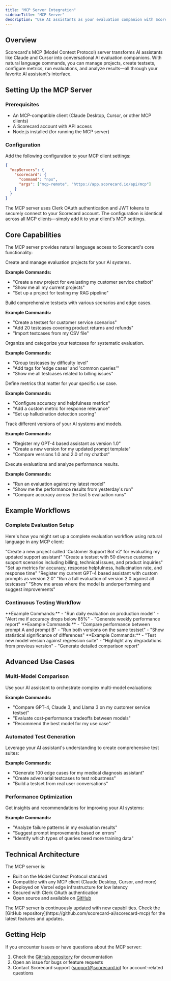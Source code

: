 ```yaml
---
title: "MCP Server Integration"
sidebarTitle: "MCP Server"
description: "Use AI assistants as your evaluation companion with Scorecard's Model Context Protocol server"
---
```



## Overview

Scorecard's MCP (Model Context Protocol) server transforms AI assistants like Claude and Cursor into conversational AI evaluation companions. With natural language commands, you can manage projects, create testsets, configure metrics, run evaluations, and analyze results—all through your favorite AI assistant's interface.

## Setting Up the MCP Server

### Prerequisites

- An MCP-compatible client (Claude Desktop, Cursor, or other MCP clients)
- A Scorecard account with API access
- Node.js installed (for running the MCP server)

### Configuration

Add the following configuration to your MCP client settings:

```json
{
  "mcpServers": {
    "scorecard": {
      "command": "npx",
      "args": ["mcp-remote", "https://app.scorecard.io/api/mcp"]
    }
  }
}
```

<Note>
The MCP server uses Clerk OAuth authentication and JWT tokens to securely connect to your Scorecard account. The configuration is identical across all MCP clients—simply add it to your client's MCP settings.
</Note>

## Core Capabilities

The MCP server provides natural language access to Scorecard's core functionality:

<Accordion title="Project Management">
Create and manage evaluation projects for your AI systems.

**Example Commands:**
- "Create a new project for evaluating my customer service chatbot"
- "Show me all my current projects"
- "Set up a project for testing my RAG pipeline"
</Accordion>

<Accordion title="Testset Creation">
Build comprehensive testsets with various scenarios and edge cases.

**Example Commands:**
- "Create a testset for customer service scenarios"
- "Add 20 testcases covering product returns and refunds"
- "Import testcases from my CSV file"
</Accordion>

<Accordion title="Testcase Organization">
Organize and categorize your testcases for systematic evaluation.

**Example Commands:**
- "Group testcases by difficulty level"
- "Add tags for 'edge cases' and 'common queries'"
- "Show me all testcases related to billing issues"
</Accordion>

<Accordion title="Custom Metrics Configuration">
Define metrics that matter for your specific use case.

**Example Commands:**
- "Configure accuracy and helpfulness metrics"
- "Add a custom metric for response relevance"
- "Set up hallucination detection scoring"
</Accordion>

<Accordion title="AI System Version Management">
Track different versions of your AI systems and models.

**Example Commands:**
- "Register my GPT-4 based assistant as version 1.0"
- "Create a new version for my updated prompt template"
- "Compare versions 1.0 and 2.0 of my chatbot"
</Accordion>

<Accordion title="Evaluation Runs & Analysis">
Execute evaluations and analyze performance results.

**Example Commands:**
- "Run an evaluation against my latest model"
- "Show me the performance results from yesterday's run"
- "Compare accuracy across the last 5 evaluation runs"
</Accordion>

## Example Workflows

### Complete Evaluation Setup

Here's how you might set up a complete evaluation workflow using natural language in any MCP client:

<Steps>
<Step title="Create a Project">
"Create a new project called 'Customer Support Bot v2' for evaluating my updated support assistant"
</Step>

<Step title="Define Testcases">
"Create a testset with 50 diverse customer support scenarios including billing, technical issues, and product inquiries"
</Step>

<Step title="Configure Metrics">
"Set up metrics for accuracy, response helpfulness, hallucination rate, and response time"
</Step>

<Step title="Register Your Model">
"Register my current GPT-4 based assistant with custom prompts as version 2.0"
</Step>

<Step title="Run Evaluation">
"Run a full evaluation of version 2.0 against all testcases"
</Step>

<Step title="Analyze Results">
"Show me areas where the model is underperforming and suggest improvements"
</Step>
</Steps>

### Continuous Testing Workflow

<Tabs>
<Tab title="Daily Testing">
**Example Commands:**
- "Run daily evaluation on production model"
- "Alert me if accuracy drops below 85%"
- "Generate weekly performance report"
</Tab>

<Tab title="A/B Testing">
**Example Commands:**
- "Compare performance between prompt A and prompt B"
- "Run both versions on the same testset"
- "Show statistical significance of differences"
</Tab>

<Tab title="Regression Testing">
**Example Commands:**
- "Test new model version against regression suite"
- "Highlight any degradations from previous version"
- "Generate detailed comparison report"
</Tab>
</Tabs>

## Advanced Use Cases

### Multi-Model Comparison

Use your AI assistant to orchestrate complex multi-model evaluations:

**Example Commands:**
- "Compare GPT-4, Claude 3, and Llama 3 on my customer service testset"
- "Evaluate cost-performance tradeoffs between models"
- "Recommend the best model for my use case"

### Automated Test Generation

Leverage your AI assistant's understanding to create comprehensive test suites:

**Example Commands:**
- "Generate 100 edge cases for my medical diagnosis assistant"
- "Create adversarial testcases to test robustness"
- "Build a testset from real user conversations"

### Performance Optimization

Get insights and recommendations for improving your AI systems:

**Example Commands:**
- "Analyze failure patterns in my evaluation results"
- "Suggest prompt improvements based on errors"
- "Identify which types of queries need more training data"

## Technical Architecture

The MCP server is:
- Built on the Model Context Protocol standard
- Compatible with any MCP client (Claude Desktop, Cursor, and more)
- Deployed on Vercel edge infrastructure for low latency
- Secured with Clerk OAuth authentication
- Open source and available on [GitHub](https://github.com/scorecard-ai/scorecard-mcp)

<Tip>
The MCP server is continuously updated with new capabilities. Check the [GitHub repository](https://github.com/scorecard-ai/scorecard-mcp) for the latest features and updates.
</Tip>

## Getting Help

If you encounter issues or have questions about the MCP server:

1. Check the [GitHub repository](https://github.com/scorecard-ai/scorecard-mcp) for documentation
2. Open an issue for bugs or feature requests
3. Contact Scorecard support (support@scorecard.io) for account-related questions
